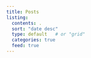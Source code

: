 ```yaml
---
title: Posts
listing:
  contents: .
  sort: "date desc"
  type: default   # or "grid"
  categories: true
  feed: true
---
```




